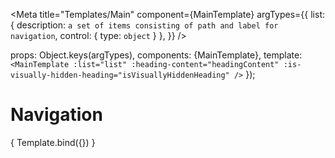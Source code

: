 
<Meta
  title="Templates/Main"
  component={MainTemplate}
  argTypes={{
    list: {
      description: `a set of items consisting of path and label for navigation`,
      control: {
        type: `object`
      }
    },
  }}
/>

  props: Object.keys(argTypes),
  components: {MainTemplate},
  template: `
    <MainTemplate
      :list="list"
      :heading-content="headingContent"
      :is-visually-hidden-heading="isVisuallyHiddenHeading"
    />
  `
});

# Navigation


<Canvas>
  <Story
    name="MainTemplate"
    args = {{
      list: [
        {path: `path1`, label: `링크1`}, {path: `path2`, label: `링크2`}, {path: `path3`, label: `링크3`}
      ],
      headingContent: `메인 내비게이션`,
      isVisuallyHiddenHeading: false,
    }}
  >
    { Template.bind({}) }
  </Story>
</Canvas>

<ArgsTable story="MainTemplate" />